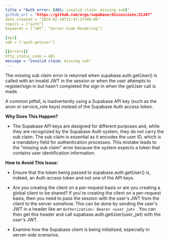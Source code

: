 ```yaml
---
title = "Auth error: {401: invalid claim: missing sub}"
github_url = "https://github.com/orgs/supabase/discussions/21347"
date_created = "2024-02-18T13:47:37+00:00"
topics = ["auth"]
keywords = ["JWT", "Server-Side Rendering"]

[api]
sdk = ["auth-getuser"]

[[errors]]
http_status_code = 401
message = "invalid claim: missing sub"
---
```


The missing sub claim error is returned when supabase.auth.getUser() is called with an invalid JWT in the session or when the user attempts to register/sign in but hasn't completed the sign in when the getUser call is made.

A common pitfall, is inadvertently using a Supabase API key (such as the anon or service_role keys) instead of the Supabase Auth access token.

**Why Does This Happen?**

- The Supabase API keys are designed for different purposes and, while they are recognized by the Supabase Auth system, they do not carry the sub claim. The sub claim is essential as it encodes the user ID, which is a mandatory field for authentication processes. This mistake leads to the "missing sub claim" error because the system expects a token that contains user identification information.

**How to Avoid This Issue:**

- Ensure that the token being passed to supabase.auth.getUser() is, indeed, an Auth access token and not one of the API keys.

- Are you creating the client on a per-request basis or are you creating a global client to be shared? If you're creating the client on a per-request basis, then you need to pass the session with the user's JWT from the client to the server somehow. This can be done by sending the user's JWT in a header like an `Authorization: Bearer <user_jwt>` . You can then get this header and call supabase.auth.getUser(user_jwt) with the user's JWT.

- Examine how the Supabase client is being initialized, especially in server-side scenarios.
